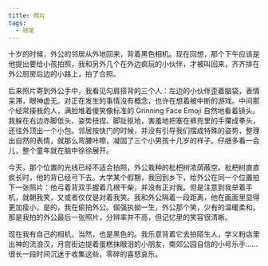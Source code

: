 ```yaml
---
title: 照片
tags:
  - 随笔
---
```


十岁的时候，外公的邻居从外地回来，背着黑色相机。现在回想，那个下午应该是他提出要给小孩拍照，我和另外几个在外边疯玩的小伙伴，才被叫回来，齐齐排在外公厨房后边的小路上，拍了合照。

后来照片寄到外公手中，我看见勾肩搭背的三个人：左边的小伙伴歪着脑袋，表情呆滞，眼神虚无。对正在发生的事情没有概念，也许在想着被中断的游戏。中间那个经常揍我的人，满脸堆着傻笑像标准的 Grinning Face Emoji 自然地看着镜头。我躲在右边赤脚低头、姿势扭捏、脚趾抠地，害羞地把塞在裤兜里的手攥成拳头，还往外顶出一个小包。邻居按快门的时候，并没有引导我们摆成特殊的姿势，整理出自然的表情，就那么弯腰咔嚓，凝固了三个小男孩十几岁的样子。仔细多看一会儿，整个童年就在脑中徐徐展开。

今天，那个位置的光线已经不适合拍照，外公栽种的枇杷树浓荫蔽空。枇杷树直直疯长时，他的背已经弓下去。大学某个假期，我回到乡下，给外公在同一个位置拍下一张照片：他弓着背双手握着几根干柴，并没有正对我。但是注意到我举着手机，就朝我笑，又或者仅仅是对着我笑。我和外公隔着一段距离，他在画面里显得更加瘦小，是的，我在偷拍外公。倔强执拗一生，外公那个笑，少有的温暖柔和。那是我拍的外公最后一张照片，分辨率并不高，但记忆里的笑容很清晰。

现在我有自己的相机，当然，也是黑色的。我乐意背着它去拍陌生人，学义粉店里出神的流浪汉，月宫街边提着蛋糕抹眼泪的小朋友，南郊公园自信的小号乐手……很长一段时间沉迷于收集这些，零碎的喜怒哀乐。
